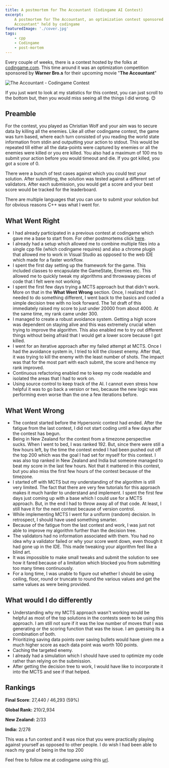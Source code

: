 ```yaml
---
title: A postmortem for The Accountant (Codingame AI Contest)
excerpt:
    A postmortem for The Accountant, an optimization contest sponsored by Warner Bro.s for their upcoming movie "The
    Accountant" held by codingame
featuredImage: './cover.jpg'
tags:
    - cpp
    - Codingame
    - post-mortem
---
```


Every couple of weeks, there is a contest hosted by the folks at [codingame.com](http://www.codingame.com). This time
around it was an optimization competition sponsored by **Warner Bro.s** for their upcoming movie "**The Accountant**"

![The Accountant - Codingame Contest](./cover.jpg)

If you just want to look at my statistics for this contest, you can just scroll to the bottom but, then you would miss
seeing all the things I did wrong. 😊

## Preamble

For the contest, you played as Christian Wolf and your aim was to secure data by killing all the enemies. Like all other
codingame contest, the game was turn based, where each turn consisted of you reading the world state information from
stdin and outputting your action to stdout. This would be repeated till either all the data-points were captured by
enemies or all the enemies were killed or you ere killed. You also had a maximum of 100 ms to submit your action before
you would timeout and die. If you got killed, you got a score of 0.

There were a bunch of test cases against which you could test your solution. After submitting, the solution was tested
against a different set of validators. After each submission, you would get a score and your best score would be tracked
for the leaderboard.

There are multiple languages that you can use to submit your solution but for obvious reasons C++ was what I went for.

## What Went Right

-   I had already participated in a previous contest at codingame which gave me a base to start from. For other
    postmortems click [here](/tags/codingame).
-   I already had a setup which allowed me to combine multiple files into a single cpp file (which codingame requires)
    and also a chrome plugin that allowed me to work in Visual Studio as opposed to the web IDE which made for a faster
    workflow.
-   I spent the first day setting up the framework for the game. This included classes to encapsulate the GameState,
    Enemies etc. This allowed me to quickly tweak my algorithms and throwaway pieces of code that I felt were not
    working.
-   I spent the first few days trying a MCTS approach but that didn't work. More on that in the **What Went Wrong**
    section. Once, I realized that I needed to do something different, I went back to the basics and coded a simple
    decision tree with no look forward. The 1st draft of this immediately raised my score to just under 20000 from
    about 4000. At the same time, my rank came under 300.
-   I managed to create a robust avoidance system. Getting a high score was dependent on staying alive and this was
    extremely crucial when trying to improve the algorithm. This also enabled me to try out different things without
    being afraid that I would get a lower score because I got killed.
-   I went for an iterative approach after my failed attempt at MCTS. Once I had the avoidance system in, I tried to
    kill the closest enemy. After that, it was trying to kill the enemy with the least number of shots. The impact was
    that for the most part with each submit, the score and hence my rank improved.
-   Continuous refactoring enabled me to keep my code readable and isolated the areas that I had to work on.
-   Using source control to keep track of the AI. I cannot even stress how helpful it was to go back a version or two,
    because the new logic was performing even worse than the one a few iterations before.

## What Went Wrong

-   The contest started before the Hypersonic contest had ended. After the fatigue from the last contest, I did not
    start coding until a few days after the contest has begun.
-   Being in New Zealand for the contest from a timezone perspective sucks. When I went to bed, I was ranked 192. But,
    since there were still a few hours left, by the time the contest ended I had been pushed out off the top 200 which
    was the goal I had set for myself for this contest. I was also top ranked in New Zealand and India but someone
    managed to beat my score in the last few hours. Not that it mattered in this contest, but you also miss the first
    few hours of the contest because of the timezone.
-   I started off with MCTS but my understanding of the algorithm is still very limited. The fact that there are very
    few tutorials for this approach makes it much harder to understand and implement. I spent the first few days just
    coming up with a base which I could use for a MCTS approach. But, in the end I had to throw away all of that code.
    At least, I still have it for the next contest because of version control.
-   While implementing MCTS I went for a uniform (random) decision. In retrospect, I should have used something smarter.
-   Because of the fatigue from the last contest and work, I was just not able to improve my algorithm further than the
    decision tree.
-   The validators had no information associated with them. You had no idea why a validator failed or why your score
    went down, even though it had gone up in the IDE. This made tweaking your algorithm feel like a blind art.
-   It was impossible to make small tweaks and submit the solution to see how it fared because of a limitation which
    blocked you from submitting too many times continuously.
-   For a long time, I was unable to figure out whether I should be using ceiling, floor, round or truncate to round the
    various values and get the same values as were being provided.

## What would I do differently

-   Understanding why my MCTS approach wasn't working would be helpful as most of the top solutions in the contests seem
    to be using this approach. I am still not sure if it was the low number of moves that I was generating or the
    scoring function that was the issue. I am guessing its a combination of both.
-   Prioritizing saving data points over saving bullets would have given me a much higher score as each data point was
    worth 100 points.
-   Caching the targeted enemy.
-   I already had a simulation which I should have used to optimize my code rather than relying on the submission.
-   After getting the decision tree to work, I would have like to incorporate it into the MCTS and see if that helped.

## Rankings

**Final Score**: 27,440 / 46,293 (59%)

**Global Rank:** 210/2,934

**New Zealand:** 2/33

**India:** 2/278

This was a fun contest and it was nice that you were practically playing against yourself as opposed to other people. I
do wish I had been able to reach my goal of being in the top 200

Feel free to follow me at codingame using this [url](https://www.codingame.com/servlet/urlinvite?u=1506970).
